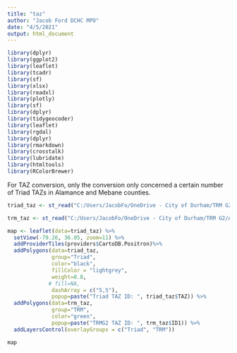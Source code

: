 ```yaml
---
title: "taz"
author: "Jacob Ford DCHC MPO"
date: "4/5/2021"
output: html_document
---
```



```r
library(dplyr)
library(ggplot2)
library(leaflet)
library(tcadr)
library(sf)
library(xlsx)
library(readxl)
library(plotly)
library(sf)
library(dplyr)
library(tidygeocoder)
library(leaflet)
library(rgdal)
library(dplyr)
library(rmarkdown)
library(crosstalk)
library(lubridate)
library(htmltools)
library(RColorBrewer)

```

For TAZ conversion, only the conversion only concerned a certain number of Triad TAZs in Alamance and Mebane counties. 

```r
triad_taz <- st_read("C:/Users/JacobFo/OneDrive - City of Durham/TRM G2/Alamance Expansion/Triad Model/Triad_TAZ.shp")

trm_taz <- st_read("C:/Users/JacobFo/OneDrive - City of Durham/TRM G2/Alamance Expansion/Triad Model/TRMG2_TAZ.shp")
```

```r

map <- leaflet(data=triad_taz) %>%
  setView(-79.26, 36.05, zoom=11) %>%
  addProviderTiles(providers$CartoDB.Positron)%>%
  addPolygons(data=triad_taz,
              group="Triad",
              color="black",
              fillColor = "lightgrey",
              weight=0.8,
             # fill=NA,
              dashArray = c("5,5"),
              popup=paste("Triad TAZ ID: ", triad_taz$TAZ)) %>%
  addPolygons(data=trm_taz,
              group="TRM",
              color="green",
              popup=paste("TRMG2 TAZ ID: ", trm_taz$ID1)) %>%
  addLayersControl(overlayGroups = c("Triad", "TRM"))

map

```

